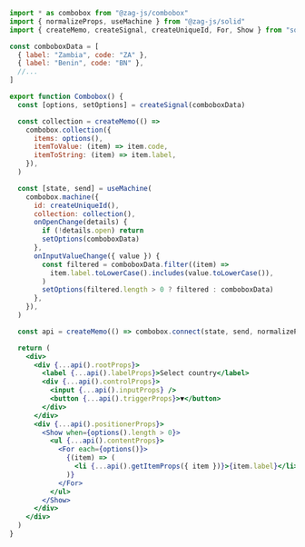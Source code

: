 ```jsx
import * as combobox from "@zag-js/combobox"
import { normalizeProps, useMachine } from "@zag-js/solid"
import { createMemo, createSignal, createUniqueId, For, Show } from "solid-js"

const comboboxData = [
  { label: "Zambia", code: "ZA" },
  { label: "Benin", code: "BN" },
  //...
]

export function Combobox() {
  const [options, setOptions] = createSignal(comboboxData)

  const collection = createMemo(() =>
    combobox.collection({
      items: options(),
      itemToValue: (item) => item.code,
      itemToString: (item) => item.label,
    }),
  )

  const [state, send] = useMachine(
    combobox.machine({
      id: createUniqueId(),
      collection: collection(),
      onOpenChange(details) {
        if (!details.open) return
        setOptions(comboboxData)
      },
      onInputValueChange({ value }) {
        const filtered = comboboxData.filter((item) =>
          item.label.toLowerCase().includes(value.toLowerCase()),
        )
        setOptions(filtered.length > 0 ? filtered : comboboxData)
      },
    }),
  )

  const api = createMemo(() => combobox.connect(state, send, normalizeProps))

  return (
    <div>
      <div {...api().rootProps}>
        <label {...api().labelProps}>Select country</label>
        <div {...api().controlProps}>
          <input {...api().inputProps} />
          <button {...api().triggerProps}>▼</button>
        </div>
      </div>
      <div {...api().positionerProps}>
        <Show when={options().length > 0}>
          <ul {...api().contentProps}>
            <For each={options()}>
              {(item) => (
                <li {...api().getItemProps({ item })}>{item.label}</li>
              )}
            </For>
          </ul>
        </Show>
      </div>
    </div>
  )
}
```
